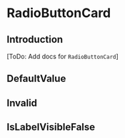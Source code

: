 

<Meta of={stories} />

# RadioButtonCard

<Canvas of={stories.Default} />

## Introduction

[ToDo: Add docs for `RadioButtonCard`]

## DefaultValue

<Canvas of={stories.DefaultValue} />

## Invalid

<Canvas of={stories.Invalid} />

## IsLabelVisibleFalse

<Canvas of={stories.IsLabelVisibleFalse} />
